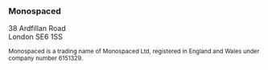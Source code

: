 ### Monospaced

38 Ardfillan Road <br />
London SE6 1SS

<small>
  Monospaced is a trading name of Monospaced Ltd, registered in England and
  Wales under company number 6151329.
</small>
